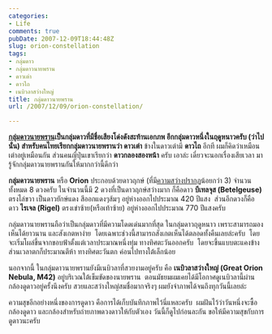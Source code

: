 ```yaml
---
categories:
- Life
comments: true
pubDate: 2007-12-09T18:44:48Z
slug: orion-constellation
tags:
- กลุ่มดาว
- กลุ่มดาวนายพราน
- ดาวเต่า
- ดาวไถ
- เนบิวลาสว่างใหญ่
title: กลุ่มดาวนายพราน
url: /2007/12/09/orion-constellation/

---
```


**[กลุ่มดาวนายพราน](http://en.wikipedia.org/wiki/Orion_(constellation))**เป็นกลุ่มดาวที่มีชื่อเสียงโด่งดังสะท้านเอกภพ อีกกลุ่มดาวหนึ่งในฤดูหนาวครับ (ว่าไปนั่น) สำหรับคนไทยเรียกกลุ่มดาวนายพรานว่า** ดาวเต่า** ข้างในดาวเต่ามี **ดาวไถ** อีกที ผมก็คิดว่าเหมือนเต่าอยู่เหมือนกัน ส่วนคนญี่ปุ่นเขาเรียกว่า **ดาวกลองสองหน้า** ครับ เอาล่ะ เดี๋ยวจะนอกเรื่องเสียเวลา มารู้จักกลุ่มดาวนายพรานกันให้มากกว่านี้ดีกว่า

**กลุ่มดาวนายพราน** หรือ **Orion** ประกอบด้วยดาวฤกษ์ (ที่มี[ความสว่างปรากฏ](http://th.wikipedia.org/wiki/%E0%B8%84%E0%B8%A7%E0%B8%B2%E0%B8%A1%E0%B8%AA%E0%B8%A7%E0%B9%88%E0%B8%B2%E0%B8%87%E0%B8%9B%E0%B8%A3%E0%B8%B2%E0%B8%81%E0%B8%8F)น้อยกว่า 3) จำนวนทั้งหมด 8 ดวงครับ ในจำนวนนี้มี 2 ดวงที่เป็นดาวฤกษ์สว่างมาก ก็คือดาว **บีเทลจุส (Betelgeuse)** ตรงไล่ขวา เป็นดาวยักษ์แดง สีออกแดงๆส้มๆ อยู่ห่างออกไปประมาณ 420 ปีแสง  ส่วนอีกดวงก็คือดาว **ไรเจล (Rigel)** ตรงเข่าซ้าย(หรือเท้าซ้าย) อยู่ห่างออกไปประมาณ 770 ปีแสงครับ

<Picture
  src="images/orion.jpg"
  alt="กลุ่มดาวนายพราน"
  ratio="4-3"
  caption="กลุ่มดาวนายพราน (ขวาบนของภาพ) ที่ผมถ่ายไว้เมื่อปี 2007 ด้วยกล้องคอมแพ็ค Sony DSC W-5"
/>

กลุ่มดาวนายพรานถือว่าเป็นกลุ่มดาวที่มีความโดดเด่นมากที่สุด ในกลุ่มดาวฤดูหนาว เพราะสามารถมองเห็นได้ยาวนาน และสังเกตหาง่าย  โดยเฉพาะช่วงนี้สามารถสังเกตเห็นได้ตลอดทั้งคืนเลยล่ะครับ  โดยจะเริ่มโผล่ขึ้นจากขอบฟ้าตั้งแต่เวลาประมาณหนึ่งทุ่ม ทางทิศตะวันออกครับ  โดยจะขึ้นแบบตะแคงข้าง  ส่วนเวลาตกก็ประมาณตีห้า ทางทิศตะวันตก ค่อนไปทางใต้เล็กน้อย

นอกจากนี้ ในกลุ่มดาวนายพรานยังมีเนบิวลาที่สวยงามอยู่ครับ คือ **เนบิวลาสว่างใหญ่ (Great Orion Nebula, M42)** อยู่บริเวณใต้เข็มขัดของนายพราน  ตอนมัธยมผมเคยได้มีโอกาศดูเนบิวลานี้ผ่านกล้องดูดาวอยู่ครั้งนึงครับ สวยและสว่างใหญ่สมชื่อมากจริงๆ ผมยังจำภาพได้จนถึงทุกวันนี้เลยล่ะ

ความสุขอีกอย่างหนึ่งของการดูดาว คือการได้เก็บบันทึกภาพไว้นี่แหละครับ  ผมฝันไว้ว่าวันหนึ่งจะซื้อกล้องดูดาว และกล้องสำหรับถ่ายภาพดวงดาวให้กับตัวเอง วันนี้ก็ดูไปก่อนละกัน ขอให้มีความสุขกับการดูดาวนะครับ
